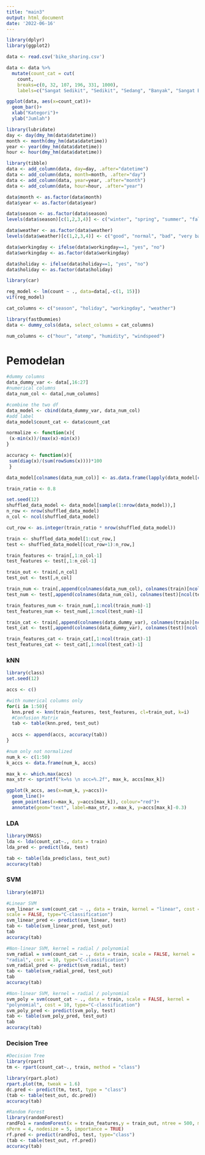 ```yaml
---
title: "main3"
output: html_document
date: '2022-06-16'
---
```


```r
library(dplyr)
library(ggplot2)
```

```r
data <- read.csv('bike_sharing.csv')
```

```r
data <- data %>% 
  mutate(count_cat = cut(
    count, 
    breaks=c(0, 32, 107, 196, 331, 1000),
    labels=c("Sangat Sedikit", "Sedikit", "Sedang", "Banyak", "Sangat Banyak")))

ggplot(data, aes(x=count_cat))+
  geom_bar()+
  xlab("Kategori")+
  ylab("Jumlah")
```

```r
library(lubridate)
day <- day(dmy_hm(data$datetime))
month <- month(dmy_hm(data$datetime))
year <- year(dmy_hm(data$datetime))
hour <- hour(dmy_hm(data$datetime))

library(tibble)
data <- add_column(data, day=day, .after="datetime")
data <- add_column(data, month=month, .after="day")
data <- add_column(data, year=year, .after="month")
data <- add_column(data, hour=hour, .after="year")

data$month <- as.factor(data$month)
data$year <- as.factor(data$year)
```

```r
data$season <- as.factor(data$season)
levels(data$season)[c(1,2,3,4)] <- c("winter", "spring", "summer", "fall")

data$weather <- as.factor(data$weather)
levels(data$weather)[c(1,2,3,4)] <- c("good", "normal", "bad", "very bad")

data$workingday <- ifelse(data$workingday==1, "yes", "no")
data$workingday <- as.factor(data$workingday)

data$holiday <- ifelse(data$holiday==1, "yes", "no")
data$holiday <- as.factor(data$holiday)
```

```r
library(car)

reg_model <- lm(count ~ ., data=data[,-c(1, 15)])
vif(reg_model)
```

```r
cat_columns <- c("season", "holiday", "workingday", "weather")

library(fastDummies)
data <- dummy_cols(data, select_columns = cat_columns)
```

```r
num_columns <- c("hour", "atemp", "humidity", "windspeed")
```

# Pemodelan

```r
#dummy columns
data_dummy_var <- data[,16:27] 
#numerical columns
data_num_col <- data[,num_columns]

#combine the two df
data_model <- cbind(data_dummy_var, data_num_col)
#add label
data_model$count_cat <- data$count_cat
```

```r
normalize <- function(x){
 (x-min(x))/(max(x)-min(x))
}

accuracy <- function(x){
 sum(diag(x)/(sum(rowSums(x))))*100
 }
```

```r
data_model[colnames(data_num_col)] <- as.data.frame(lapply(data_model[colnames(data_num_col)], normalize))
```

```r
train_ratio <- 0.8

set.seed(12)
shuffled_data_model <- data_model[sample(1:nrow(data_model)),]
n_row <- nrow(shuffled_data_model)
n_col <- ncol(shuffled_data_model)

cut_row <- as.integer(train_ratio * nrow(shuffled_data_model))

train <- shuffled_data_model[1:cut_row,]
test <- shuffled_data_model[(cut_row+1):n_row,]

train_features <- train[,1:n_col-1]
test_features <- test[,1:n_col-1]

train_out <- train[,n_col]
test_out <- test[,n_col]
```

```r
train_num <- train[,append(colnames(data_num_col), colnames(train)[ncol(train)])]
test_num <- test[,append(colnames(data_num_col), colnames(test)[ncol(test)])]

train_features_num <- train_num[,1:ncol(train_num)-1]
test_features_num <- test_num[,1:ncol(test_num)-1]
```

```r
train_cat <- train[,append(colnames(data_dummy_var), colnames(train)[ncol(train)])]
test_cat <- test[,append(colnames(data_dummy_var), colnames(test)[ncol(test)])]

train_features_cat <- train_cat[,1:ncol(train_cat)-1]
test_features_cat <- test_cat[,1:ncol(test_cat)-1]
```

### kNN
```r
library(class)
set.seed(12)

accs <- c()

#with numerical columns only
for(i in 1:50){
  knn.pred <- knn(train_features, test_features, cl=train_out, k=i)
  #Confusion Matrix
  tab <- table(knn.pred, test_out)
  
  accs <- append(accs, accuracy(tab))
}
```

```r
#num only not normalized
num_k <- c(1:50)
k_accs <- data.frame(num_k, accs)

max_k <- which.max(accs)
max_str <- sprintf("k=%s \n acc=%.2f", max_k, accs[max_k])

ggplot(k_accs, aes(x=num_k, y=accs))+
  geom_line()+
  geom_point(aes(x=max_k, y=accs[max_k]), colour="red")+
  annotate(geom="text", label=max_str, x=max_k, y=accs[max_k]-0.3)
```
### LDA
```r
library(MASS)
lda <- lda(count_cat~., data = train)
lda_pred <- predict(lda, test)

tab <- table(lda_pred$class, test_out)
accuracy(tab)
```

### SVM
```r
library(e1071)

#Linear SVM
svm_linear = svm(count_cat ~ ., data = train, kernel = "linear", cost = 10, 
scale = FALSE, type="C-classification")
svm_linear_pred <- predict(svm_linear, test)
tab <- table(svm_linear_pred, test_out)
tab
accuracy(tab)
```

```r
#Non-linear SVM, kernel = radial / polynomial
svm_radial = svm(count_cat ~ ., data = train, scale = FALSE, kernel = 
"radial", cost = 10, type="C-classification")
svm_radial_pred <- predict(svm_radial, test)
tab <- table(svm_radial_pred, test_out)
tab
accuracy(tab)
```
```r
#Non-linear SVM, kernel = radial / polynomial
svm_poly = svm(count_cat ~ ., data = train, scale = FALSE, kernel = 
"polynomial", cost = 10, type="C-classification")
svm_poly_pred <- predict(svm_poly, test)
tab <- table(svm_poly_pred, test_out)
tab
accuracy(tab)
```

### Decision Tree
```r
#Decision Tree
library(rpart)
tm <- rpart(count_cat~., train, method = "class")

library(rpart.plot)
rpart.plot(tm, tweak = 1.6)
dc.pred <- predict(tm, test, type = "class")
(tab <- table(test_out, dc.pred))
accuracy(tab)
```

```r
#Random Forest
library(randomForest)
randFo1 = randomForest(x = train_features,y = train_out, ntree = 500, mtry = 6, 
nPerm = 4, nodesize = 5, importance = TRUE)
rf.pred <- predict(randFo1, test, type="class")
(tab <- table(test_out, rf.pred))
accuracy(tab)
```





